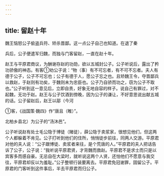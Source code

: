 ```yaml
---
---
---
```

title: 留赵十年
---



魏王恼怒公子偷盗兵符、矫杀晋鄙。这一点公子自己也知道。在退了秦

兵后，公子便遣军归魏，而独与门客留赵，一直在赵十年。

赵王与平原君商议，为酬谢存赵的功勋，欲以五城封公子。公子听说后，露出了矜功骄傲的神态。有客①劝公子说：“物（事）有不可忘者，有不可不忘者。夫人有德于公子，公子不可忘也；公子有德于人，愿公子忘之也。且矫魏王令，夺晋鄙兵以救赵，于赵则有功矣，于魏则未为忠臣也。公子乃自骄而功之，窃为公子不取也。”公子听到这一意见后，立即自责，好象无地自容的样子。说自己有罪过，对不起魏，无功于赵。赵王与公子饮酒到傍晚，因为公子的谦让，不好意思说出献五城的话。公子留赵后，赵王以鄗（今河

①客，《战国策·魏四》作“唐且（睢）”。

北柏乡县北）为公子的“汤沐邑”。

公子听说赵有处士毛公隐于博徒（赌徒），薛公隐于卖浆家，很想见他们，但这两个人都躲着不肯见。公子打听到他们的住所，悄悄徒步前往，同两人交游。平原君对他的夫人说：“公子跟博徒、卖浆者来往，是个荒唐的人。”平原君的夫人把话告诉了公子，公子说：“我听说平原君贤，才背魏而救赵。平原君不是求士而只是以宾客多而感自豪。无忌自在大梁时，就听说这两个人贤，还怕他们不愿意与我交往，平原君却反以为羞耻。”公子整顿行装要离去。平原君免冠谢罪，固留公子。平原君的门客听到这件事后，半去平原君而归公子。